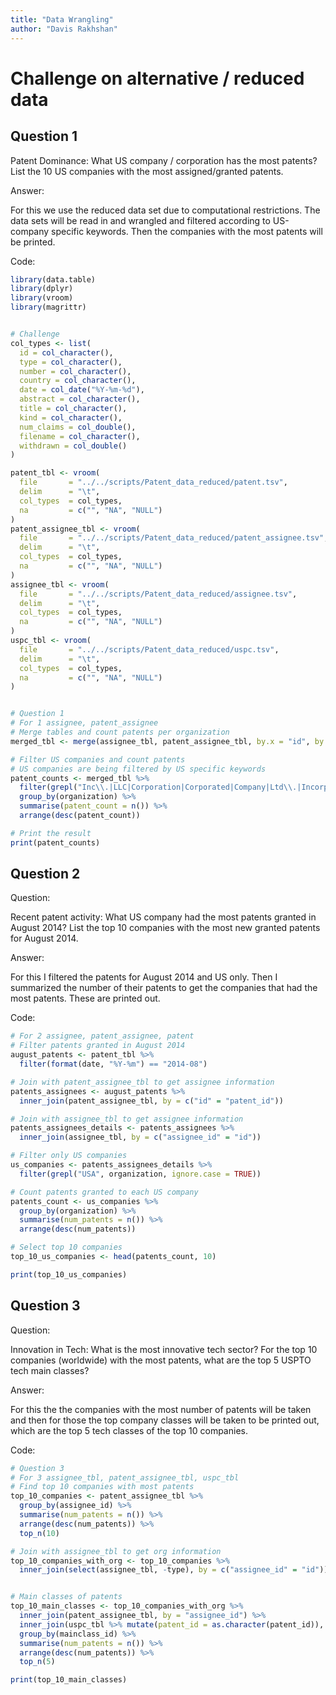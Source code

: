 ```yaml
---
title: "Data Wrangling"
author: "Davis Rakhshan"
---
```


# Challenge on alternative / reduced data

## Question 1

Patent Dominance: What US company / corporation has the most patents? List the 10 US companies with the most assigned/granted patents.

Answer:

For this we use the reduced data set due to computational restrictions. The data sets will be read in and wrangled and filtered according to US-company specific keywords. Then the companies with the most patents will be printed.

Code:

```r
library(data.table)
library(dplyr)
library(vroom)
library(magrittr) 


# Challenge
col_types <- list(
  id = col_character(),
  type = col_character(),
  number = col_character(),
  country = col_character(),
  date = col_date("%Y-%m-%d"),
  abstract = col_character(),
  title = col_character(),
  kind = col_character(),
  num_claims = col_double(),
  filename = col_character(),
  withdrawn = col_double()
)

patent_tbl <- vroom(
  file       = "../../scripts/Patent_data_reduced/patent.tsv", 
  delim      = "\t", 
  col_types  = col_types,
  na         = c("", "NA", "NULL")
)
patent_assignee_tbl <- vroom(
  file       = "../../scripts/Patent_data_reduced/patent_assignee.tsv", 
  delim      = "\t", 
  col_types  = col_types,
  na         = c("", "NA", "NULL")
)
assignee_tbl <- vroom(
  file       = "../../scripts/Patent_data_reduced/assignee.tsv", 
  delim      = "\t", 
  col_types  = col_types,
  na         = c("", "NA", "NULL")
)
uspc_tbl <- vroom(
  file       = "../../scripts/Patent_data_reduced/uspc.tsv", 
  delim      = "\t", 
  col_types  = col_types,
  na         = c("", "NA", "NULL")
)


# Question 1
# For 1	assignee, patent_assignee
# Merge tables and count patents per organization
merged_tbl <- merge(assignee_tbl, patent_assignee_tbl, by.x = "id", by.y = "assignee_id", all.x = TRUE)

# Filter US companies and count patents
# US companies are being filtered by US specific keywords
patent_counts <- merged_tbl %>%
  filter(grepl("Inc\\.|LLC|Corporation|Corporated|Company|Ltd\\.|Incorporated", organization, ignore.case = TRUE)) %>%
  group_by(organization) %>%
  summarise(patent_count = n()) %>%
  arrange(desc(patent_count))

# Print the result
print(patent_counts)
```

## Question 2

Question:

Recent patent activity: What US company had the most patents granted in August 2014? List the top 10 companies with the most new granted patents for August 2014.

Answer:

For this I filtered the patents for August 2014 and US only. Then I summarized the number of their patents to get the companies that had the most patents. These are printed out.

Code:

```r
# For 2	assignee, patent_assignee, patent
# Filter patents granted in August 2014
august_patents <- patent_tbl %>%
  filter(format(date, "%Y-%m") == "2014-08")

# Join with patent_assignee_tbl to get assignee information
patents_assignees <- august_patents %>%
  inner_join(patent_assignee_tbl, by = c("id" = "patent_id"))

# Join with assignee_tbl to get assignee information
patents_assignees_details <- patents_assignees %>%
  inner_join(assignee_tbl, by = c("assignee_id" = "id"))

# Filter only US companies
us_companies <- patents_assignees_details %>%
  filter(grepl("USA", organization, ignore.case = TRUE))

# Count patents granted to each US company
patents_count <- us_companies %>%
  group_by(organization) %>%
  summarise(num_patents = n()) %>%
  arrange(desc(num_patents))

# Select top 10 companies
top_10_us_companies <- head(patents_count, 10)

print(top_10_us_companies)
```

## Question 3

Question:

Innovation in Tech: What is the most innovative tech sector? For the top 10 companies (worldwide) with the most patents, what are the top 5 USPTO tech main classes?

Answer:

For this the the companies with the most number of patents will be taken and then for those the top company classes will be taken to be printed out, which are the top 5 tech classes of the top 10 companies.

Code:

```r
# Question 3
# For 3	assignee_tbl, patent_assignee_tbl, uspc_tbl
# Find top 10 companies with most patents
top_10_companies <- patent_assignee_tbl %>%
  group_by(assignee_id) %>%
  summarise(num_patents = n()) %>%
  arrange(desc(num_patents)) %>%
  top_n(10)

# Join with assignee_tbl to get org information
top_10_companies_with_org <- top_10_companies %>%
  inner_join(select(assignee_tbl, -type), by = c("assignee_id" = "id"))


# Main classes of patents
top_10_main_classes <- top_10_companies_with_org %>%
  inner_join(patent_assignee_tbl, by = "assignee_id") %>%
  inner_join(uspc_tbl %>% mutate(patent_id = as.character(patent_id)), by = "patent_id") %>%
  group_by(mainclass_id) %>%
  summarise(num_patents = n()) %>%
  arrange(desc(num_patents)) %>%
  top_n(5)

print(top_10_main_classes)


```

